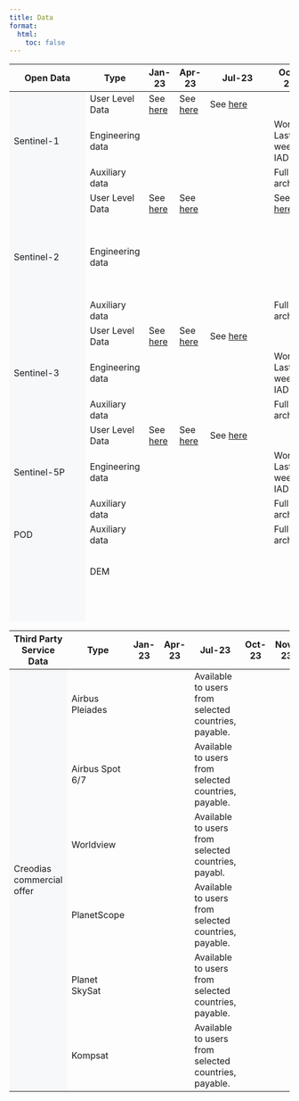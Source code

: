 ```yaml
---
title: Data
format:
  html:
    toc: false
---
```


```{=html}

<div class="table-responsive">
    <table class="table-roadmap" style="height:1000px;">
        <thead>
            <tr>
                    <th>Open Data</th>
                    <th>Type</th>
                    <th>Jan-23</th>
                    <th>Apr-23</th>
                    <th>Jul-23</th>
                    <th>Oct-23</th>
                    <th>Nov-23</th>
                    <th>Dec-24</th>
                    <th>Q1-24</th>
                    <th>Q2-24</th>
            </tr>
        </thead>
        <tbody>
            <tr id="sentinel1" class="header">
                <td rowspan="3" bgcolor="#f7f8fa">Sentinel-1</td>
                <td>User Level Data</td>
                <td>See <a href="https://documentation.dataspace.copernicus.eu/Data/Sentinel1.html" target="_blank">here </a></td>
                <td>See <a href="https://documentation.dataspace.copernicus.eu/Data/Sentinel1.html" target="_blank">here</a></td>
                <td>See <a href="https://documentation.dataspace.copernicus.eu/Data/Sentinel1.html" target="_blank">here</a></td>
                <td></td>
                <td></td>
                <td></td>
                <td></td>
                <td></td>
            </tr>
            <tr class="sentinel1">
                <td>Engineering data</td>
                <td></td>
                <td></td>
                <td></td>
                <td>World: Last 2: weeks IAD</td>
                <td></td>
                <td></td>
                <td></td>
                <td></td>
            </tr>
            <tr class="sentinel1">
                <td>Auxiliary data</td>
                <td></td>
                <td></td>
                <td></td>
                <td>Full archive</td>
                <td></td>
                <td></td>
                <td></td>
                <td></td>
            </tr>
            <tr id="sentinel2" class="header">
                <td rowspan="3" bgcolor="#f7f8fa">Sentinel-2</td>
                <td>User Level Data</td>
                <td>See <a href="https://documentation.dataspace.copernicus.eu/Data/Sentinel2.html" target="_blank">here</a></td>
                <td>See <a href="https://documentation.dataspace.copernicus.eu/Data/Sentinel2.html" target="_blank">here</a></td>
                <td></td>
                <td>See <a href="https://documentation.dataspace.copernicus.eu/Data/Sentinel2.html" target="_blank">here</a></td>
                <td></td>
                <td></td>
                <td></td>
                <td></td>
            </tr>
            <tr class="sentinel2">
                <td>Engineering data</td>
                <td></td>
                <td></td>
                <td></td>
                <td></td>
                <td>World: Last 2: weeks IAD</td>
                <td>World: Last 2: weeks IAD (L0, L1A)</td>
                <td></td>
                <td></td>
            </tr>
                <tr class="sentinel2">
                <td>Auxiliary data</td>
                <td></td>
                <td></td>
                <td></td>
                <td>Full archive</td>
                <td></td>
                <td></td>
                <td></td>
                <td></td>
            </tr>
            <tr id="sentinel3" class="header">
                <td rowspan="3" bgcolor="#f7f8fa">Sentinel-3</td>
                <td>User Level Data</td>
                <td>See <a href="https://documentation.dataspace.copernicus.eu/Data/Sentinel3.html" target="_blank">here</a></td>
                <td>See <a href="https://documentation.dataspace.copernicus.eu/Data/Sentinel3.html" target="_blank">here</a></td>
                <td>See <a href="https://documentation.dataspace.copernicus.eu/Data/Sentinel3.html" target="_blank">here</a></td>
                <td></td>
                <td></td>
                <td></td>
                <td></td>
                <td></td>
            </tr>
            <tr class="sentinel3">
                <td>Engineering data</td>
                <td></td>
                <td></td>
                <td></td>
                <td>World: Last 2: weeks IAD</td>
                <td></td>
                <td></td>
                <td></td>
                <td></td>
            </tr>
            <tr class="sentinel3">
                <td>Auxiliary data</td>
                <td></td>
                <td></td>
                <td></td>
                <td>Full archive</td>
                <td></td>
                <td></td>
                <td></td>
                <td></td>
            </tr>
            <tr id="sentinel5" class="header">
                <td rowspan="3" bgcolor="#f7f8fa">Sentinel-5P</td>
                <td>User Level Data</td>
                <td>See <a href="https://documentation.dataspace.copernicus.eu/Data/Sentinel5P.html" target="_blank">here</a></td>
                <td>See <a href="https://documentation.dataspace.copernicus.eu/Data/Sentinel5P.html" target="_blank">here</a></td>
                <td>See <a href="https://documentation.dataspace.copernicus.eu/Data/Sentinel5P.html" target="_blank">here</a></td>
                <td></td>
                <td></td>
                <td></td>
                <td></td>
                <td></td>
            </tr>
            <tr class="sentinel5">
                <td>Engineering data</td>
                <td></td>
                <td></td>
                <td></td>
                <td>World: Last 2: weeks IAD</td>
                <td></td>
                <td></td>
                <td></td>
                <td></td>
            </tr>
            <tr class="sentinel5">
                <td>Auxiliary data</td>
                <td></td>
                <td></td>
                <td></td>
                <td>Full archive</td>
                <td></td>
                <td></td>
                <td></td>
                <td></td>
            </tr>
            <tr id="seg1" class="header">
                <td rowspan="1" bgcolor="#f7f8fa">POD</td>
                <td>Auxiliary data</td>
                <td></td>
                <td></td>
                <td></td>
                <td>Full archive</td>
                <td></td>
                <td></td>
                <td></td>
                <td></td>
            </tr>
            <tr id="scm" class="header">
                <td rowspan="7" bgcolor="#f7f8fa">Copernicus contributing mission</td>
                <td>DEM</td>
                <td></td>
                <td></td>
                <td></td>
                <td></td>
                <td></td>
                <td></td>
                <td>COP DEM datasets (view)</td>
                <td></td>
            </tr>
            <tr class="scm">
                <td>Optical VHR</td>
                <td></td>
                <td></td>
                <td></td>
                <td></td>
                <td></td>
                <td>VHR 2021, VHR 2018</td>
                <td>VHR 2021 (view), VHR 2018 (view), VHR Urban Atlas</td>
                <td>VHR 2015 (view)</td>
            </tr>
            <tr class="scm">
                <td>VHR Urban Atlas</td>
                <td></td>
                <td></td>
                <td>Start of gradual publication</td>
                <td></td>
                <td>Full CCM coverage</td>
                <td></td>
                <td></td>
                <td></td>
            </tr>
            <tr class="scm">
                <td>Optical HR</td>
                <td></td>
                <td></td>
                <td></td>
                <td></td>
                <td></td>
                <td></td>
                <td>Optical CCM datasets</td>
                <td></td>
            </tr>
            <tr class="scm">
                <td>Optical HR2</td>
                <td></td>
                <td></td>
                <td>Start of gradual publication</td>
                <td></td>
                <td>Full CCM coverage</td>
                <td></td>
                <td></td>
                <td></td>
            </tr>
            <tr class="scm">
                <td>Optical MR</td>
                <td></td>
                <td></td>
                <td>Start of gradual publication</td>
                <td></td>
                <td>Full CCM coverage</td>
                <td></td>
                <td></td>
                <td></td>
            </tr>
            <tr class="scm">
                <td>SAR</td>
                <td></td>
                <td></td>
                <td></td>
                <td></td>
                <td></td>
                <td></td>
                <td>SAR Sea Ice</td>
                <td></td>
            </tr>
            <tr id="cod" class="header">
                <td rowspan="11" bgcolor="#f7f8fa">Complementary open data</td>
                <td>SMOS</td>
                <td></td>
                <td></td>
                <td>MIRAS</td>
                <td></td>
                <td></td>
                <td></td>
                <td></td>
                <td></td>
            </tr>
            <tr class="cod">
                <td>Envisat</td>
                <td></td>
                <td></td>
                <td>MERIS, ASAR</td>
                <td></td>
                <td></td>
                <td></td>
                <td></td>
                <td></td>
            </tr>
            <tr class="cod">
                <td>CAMS</td>
                <td></td>
                <td></td>
                <td>Copernicus Atmosphere Monitoring Service</td>
                <td></td>
                <td></td>
                <td></td>
                <td></td>
                <td></td>
            </tr>
            <tr class="cod">
                <td>CEMS</td>
                <td></td>
                <td></td>
                <td>Copernicus Emergency Management Service</td>
                <td></td>
                <td></td>
                <td></td>
                <td></td>
                <td></td>
            </tr>
            <tr class="cod">
                <td>CLMS</td>
                <td></td>
                <td></td>
                <td>Copernicus Land Monitoring Service</td>
                <td></td>
                <td></td>
                <td></td>
                <td></td>
                <td></td>
            </tr>
            <tr class="cod">
                <td>CMEMS</td>
                <td></td>
                <td></td>
                <td>Copernicus Marine Service</td>
                <td></td>
                <td></td>
                <td></td>
                <td></td>
                <td></td>
            </tr>
            <tr class="cod">
                <td>S2GLC</td>
                <td></td>
                <td></td>
                <td>High resolution Land Cover Map of Europe</td>
                <td></td>
                <td></td>
                <td></td>
                <td></td>
                <td></td>
            </tr>
            <tr class="cod">
                <td>ESA WorldCover</td>
                <td></td>
                <td></td>
                <td>High resolution Land Cover Map of the world for 2020 and 2021, in COG</td>
                <td></td>
                <td></td>
                <td></td>
                <td></td>
                <td></td>
            </tr>
            <tr class="cod">
                <td>Landsat 5</td>
                <td></td>
                <td></td>
                <td>Europe coverage produced by ESA</td>
                <td></td>
                <td></td>
                <td></td>
                <td></td>
                <td></td>
            </tr>
            <tr class="cod">
                <td>Landsat 7</td>
                <td></td>
                <td></td>
                <td>Europe coverage produced by ESA</td>
                <td></td>
                <td></td>
                <td></td>
                <td></td>
                <td></td>
            </tr>
            <tr class="cod">
                <td>Landsat 8</td>
                <td></td>
                <td></td>
                <td>Europe coverage produced by ESA</td>
                <td></td>
                <td></td>
                <td></td>
                <td></td>
                <td></td>
            </tr>
        </tbody>
    </table>
</div>

<div class="table-responsive">
    <table class="table-roadmap table-fixed-header" style="height:1000px;">
        <thead>
            <tr>
                <th>Third Party Service Data</th>
                <th>Type</th>
                <th>Jan-23</th>
                <th>Apr-23</th>
                <th>Jul-23</th>
                <th>Oct-23</th>
                <th>Nov-23</th>
                <th>Dec-24</th>
                <th>Q1-24</th>
                <th>Q2-24</th>
            </tr>
        </thead>
        <tbody>
            <tr id="cd" class="header">
                <td rowspan="6" bgcolor="#f7f8fa">Creodias commercial offer</td>
                <td>Airbus Pleiades</td>
                <td></td>
                <td></td>
                <td>Available to users from selected countries, payable.</td>
                <td></td>
                <td></td>
                <td></td>
                <td></td>
                <td></td>
            </tr>
            <tr class="cd">
                <td>Airbus Spot 6/7</td>
                <td></td>
                <td></td>
                <td>Available to users from selected countries, payable.</td>
                <td></td>
                <td></td>
                <td></td>
                <td></td>
                <td></td>
            </tr>
            <tr class="cd">
                <td>Worldview</td>
                <td></td>
                <td></td>
                <td>Available to users from selected countries, payabl.</td>
                <td></td>
                <td></td>
                <td></td>
                <td></td>
                <td></td>
            </tr>
            <tr class="cd">
                <td>PlanetScope</td>
                <td></td>
                <td></td>
                <td>Available to users from selected countries, payable.</td>
                <td></td>
                <td></td>
                <td></td>
                <td></td>
                <td></td>
            </tr>
            <tr class="cd">
                <td>Planet SkySat</td>
                <td></td>
                <td></td>
                <td>Available to users from selected countries, payable.</td>
                <td></td>
                <td></td>
                <td></td>
                <td></td>
                <td></td>
            </tr>
            <tr class="cd">
                <td>Kompsat&nbsp;</td>
                <td></td>
                <td></td>
                <td>Available to users from selected countries, payable.</td>
                <td></td>
                <td></td>
                <td></td>
                <td></td>
                <td></td>
            </tr>
        </tbody>
    </table>
</div>

```
